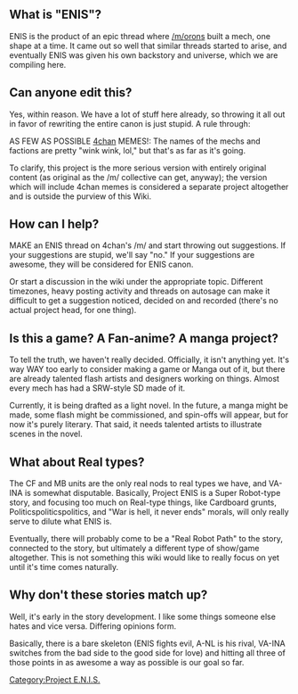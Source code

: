 == What is "ENIS"? ==
ENIS is the product of an epic thread where [[/m/]]orons built a mech, one shape at a time. It came out so well that similar threads started to arise, and eventually ENIS was given his own backstory and universe, which we are compiling here.

== Can anyone edit this? ==
Yes, within reason. We have a lot of stuff here already, so throwing it all out in favor of rewriting the entire canon is just stupid. A rule through:

AS FEW AS POSSIBLE [[4chan]] MEMES!: The names of the mechs and factions are pretty "wink wink, lol," but that's as far as it's going.

To clarify, this project is the more serious version with entirely original content (as original as the /m/ collective can get, anyway); the version which will include 4chan memes is considered a separate project altogether and is outside the purview of this Wiki.

== How can I help? ==
MAKE an ENIS thread on 4chan's /m/ and start throwing out suggestions. If your suggestions are stupid, we'll say "no." If your suggestions are awesome, they will be considered for ENIS canon.

Or start a discussion in the wiki under the appropriate topic. Different timezones, heavy posting activity and threads on autosage can make it difficult to get a suggestion noticed, decided on and recorded (there's no actual project head, for one thing).

== Is this a game? A Fan-anime? A manga project? ==
To tell the truth, we haven't really decided. Officially, it isn't anything yet. It's way WAY too early to consider making a game or Manga out of it, but there are already talented flash artists and designers working on things. Almost every mech has had a SRW-style SD made of it. 

Currently, it is being drafted as a light novel. In the future, a manga might be made, some flash might be commissioned, and spin-offs will appear, but for now it's purely literary. That said, it needs talented artists to illustrate scenes in the novel.

== What about Real types? ==

The CF and MB units are the only real nods to real types we have, and VA-INA is somewhat disputable. Basically, Project ENIS is a Super Robot-type story, and focusing too much on Real-type things, like Cardboard grunts, Politicspoliticspolitics, and "War is hell, it never ends" morals, will only really serve to dilute what ENIS is.

Eventually, there will probably come to be a "Real Robot Path" to the story, connected to the story, but ultimately a different type of show/game altogether. This is not something this wiki would like to really focus on yet until it's time comes naturally.

== Why don't these stories match up? ==
Well, it's early in the story development. I like some things someone else hates and vice versa. Differing opinions form. 

Basically, there is a bare skeleton (ENIS fights evil, A-NL is his rival, VA-INA switches from the bad side to the good side for love) and hitting all three of those points in as awesome a way as possible is our goal so far.

[[Category:Project E.N.I.S.]]